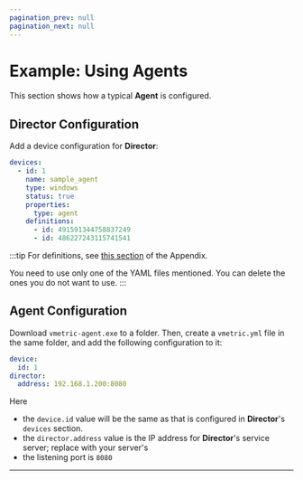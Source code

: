 ```yaml
---
pagination_prev: null
pagination_next: null
---
```


# Example: Using Agents

This section shows how a typical **Agent** is configured.

## Director Configuration

Add a device configuration for **Director**:

```yaml
devices:
  - id: 1
    name: sample_agent
    type: windows
    status: true
    properties:
      type: agent 
    definitions:
      - id: 491591344758837249
      - id: 486227243115741541
```

:::tip
For definitions, see [this section](../../appendix.mdx#agent-ids) of the Appendix.

You need to use only one of the YAML files mentioned. You can delete the ones you do not want to use.
:::

## Agent Configuration

Download `vmetric-agent.exe` to a folder. Then, create a `vmetric.yml` file in the same folder, and add the following configuration to it:

```yaml
device:
  id: 1
director:
  address: 192.168.1.200:8080
```

Here

- the `device.id` value will be the same as that is configured in **Director**'s `devices` section.
- the `director.address` value is the IP address for **Director**'s service server; replace with your server's
- the listening port is `8080`

---

